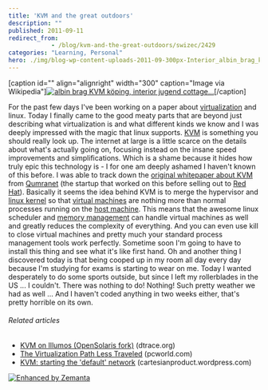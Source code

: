 ```yaml
---
title: 'KVM and the great outdoors'
description: ""
published: 2011-09-11
redirect_from: 
            - /blog/kvm-and-the-great-outdoors/swizec/2429
categories: "Learning, Personal"
hero: ./img/blog-wp-content-uploads-2011-09-300px-Interior_albin_brag_kvm_1.jpg
---
```

\[caption id=&quot;&quot; align=&quot;alignright&quot; width=&quot;300&quot; caption=&quot;Image via Wikipedia&quot;][![albin brag KVM köping, interior jugend cottage...](./img/blog-wp-content-uploads-2011-09-300px-Interior_albin_brag_kvm_1.jpg "albin brag KVM köping, interior jugend cottage...")](http://commons.wikipedia.org/wiki/File:Interior_albin_brag_kvm_1.jpg)\[/caption]

For the past few days I&#x27;ve been working on a paper about [virtualization](http://www.symantec.com/business/solutions/solutiondetail.jsp?solid=sol_business_cont&solfid=sol_virtualization_management "hardware virtualization") and linux. Today I finally came to the good meaty parts that are beyond just describing what virtualization is and what different kinds we know and I was deeply impressed with the magic that linux supports. [KVM](http://www.linux-kvm.org/ "Kernel-based Virtual Machine") is something you should really look up. The internet at large is a little scarce on the details about what&#x27;s actually going on, focusing instead on the insane speed improvements and simplifications. Which is a shame because it hides how truly epic this technology is - I for one am deeply ashamed I haven&#x27;t known of this before. I was able to track down the [original whitepaper about KVM](http://www.linuxinsight.com/files/kvm_whitepaper.pdf) from [Qumranet](http://en.wikipedia.org/wiki/Qumranet "Qumranet") (the startup that worked on this before selling out to [Red Hat](http://www.redhat.com "Red Hat")). Basically it seems the idea behind KVM is to merge the hypervisor and [linux kernel](http://www.kernel.org/ "Linux kernel") so that [virtual machines](http://en.wikipedia.org/wiki/Virtual_machine "Virtual machine") are nothing more than normal processes running on the [host machine](http://en.wikipedia.org/wiki/Host_machine "Host machine"). This means that the awesome linux scheduler and [memory management](http://en.wikipedia.org/wiki/Memory_management "Memory management") can handle virtual machines as well and greatly reduces the complexity of everything. And you can even use kill to close virtual machines and pretty much your standard process management tools work perfectly. Sometime soon I&#x27;m going to have to install this thing and see what it&#x27;s like first hand. Oh and another thing I discovered today is that being cooped up in my room all day every day because I&#x27;m studying for exams is starting to wear on me. Today I wanted desperately to do some sports outside, but since I left my rollerblades in the US ... I couldn&#x27;t. There was nothing to do! Nothing! Such pretty weather we had as well ... And I haven&#x27;t coded anything in two weeks either, that&#x27;s pretty horrible on its own.

###### Related articles

- [KVM on Illumos (OpenSolaris fork)](http://dtrace.org/blogs/bmc/2011/08/15/kvm-on-illumos/) (dtrace.org)
- [The Virtualization Path Less Traveled](http://www.pcworld.com/article/239767/the_virtualization_path_less_traveled.html) (pcworld.com)
- [KVM: starting the &#x27;default&#x27; network](http://cartesianproduct.wordpress.com/2011/07/31/kvm-starting-the-default-network/) (cartesianproduct.wordpress.com)

[![Enhanced by Zemanta](http://img.zemanta.com/zemified_e.png?x-id=bf8e45f3-5056-442d-950c-99002ce08002)](http://www.zemanta.com/ "Enhanced by Zemanta")
